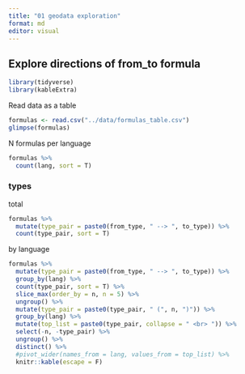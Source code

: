 ```yaml
---
title: "01 geodata exploration"
format: md
editor: visual
---
```


## Explore directions of from_to formula

```r
library(tidyverse)
library(kableExtra)
```

Read data as a table

```r
formulas <- read.csv("../data/formulas_table.csv")
glimpse(formulas)
```

N formulas per language

```r
formulas %>% 
  count(lang, sort = T)
```

### types

total

```r
formulas %>% 
  mutate(type_pair = paste0(from_type, " --> ", to_type)) %>% 
  count(type_pair, sort = T)
```

by language

```r
formulas %>% 
  mutate(type_pair = paste0(from_type, " --> ", to_type)) %>% 
  group_by(lang) %>% 
  count(type_pair, sort = T) %>% 
  slice_max(order_by = n, n = 5) %>% 
  ungroup() %>% 
  mutate(type_pair = paste0(type_pair, " (", n, ")")) %>% 
  group_by(lang) %>% 
  mutate(top_list = paste0(type_pair, collapse = " <br> ")) %>% 
  select(-n, -type_pair) %>% 
  ungroup() %>% 
  distinct() %>% 
  #pivot_wider(names_from = lang, values_from = top_list) %>% 
  knitr::kable(escape = F)
```
